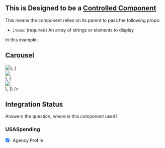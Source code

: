 

<Meta
    title="Carousel"
    component={Carousel}
/>

## This is Designed to be a [Controlled Component](https://reactjs.org/docs/forms.html#controlled-components)
This means the component relies on its parent to pass the following props:
 - `items`: (required) An array of strings or elements to display

In this example:

## Carousel
<Canvas>
    <Story name='Carousel'>
        <Carousel
            items={[
              (<div><img src="./img/carouselImageOne.png" /></div>),
              (<div><img src="./img/carouselImageTwo.png" /></div>),
              (<div><img src="./img/carouselImageThree.png" /></div>),
            ]} />
    </Story>
</Canvas>

<ArgsTable of={Carousel} />

## Integration Status
Answers the question, where is this component used?

### USASpending
- [x] Agency Profile
